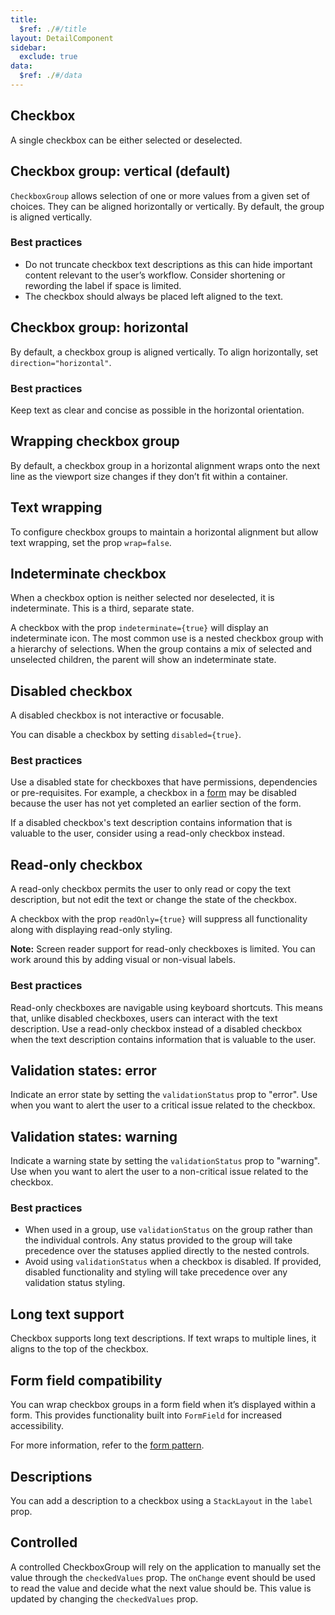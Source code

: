 ```yaml
---
title:
  $ref: ./#/title
layout: DetailComponent
sidebar:
  exclude: true
data:
  $ref: ./#/data
---
```


<LivePreviewControls>
<LivePreview componentName="checkbox" exampleName="Default">

## Checkbox

A single checkbox can be either selected or deselected.

</LivePreview>

<LivePreview componentName="checkbox" exampleName="VerticalGroup" >

## Checkbox group: vertical (default)

`CheckboxGroup` allows selection of one or more values from a given set of choices. They can be aligned horizontally or vertically. By default, the group is aligned vertically.

### Best practices

- Do not truncate checkbox text descriptions as this can hide important content relevant to the user’s workflow. Consider shortening or rewording the label if space is limited.
- The checkbox should always be placed left aligned to the text.

</LivePreview>

<LivePreview componentName="checkbox" exampleName="HorizontalGroup" >

## Checkbox group: horizontal

By default, a checkbox group is aligned vertically. To align horizontally, set `direction="horizontal"`.

### Best practices

Keep text as clear and concise as possible in the horizontal orientation.

</LivePreview>

<LivePreview componentName="checkbox" exampleName="WrapGroup" >

## Wrapping checkbox group

By default, a checkbox group in a horizontal alignment wraps onto the next line as the viewport size changes if they don’t fit within a container.

</LivePreview>

<LivePreview componentName="checkbox" exampleName="NoWrapGroup" >

## Text wrapping

To configure checkbox groups to maintain a horizontal alignment but allow text wrapping, set the prop `wrap=false`.

</LivePreview>

<LivePreview componentName="checkbox" exampleName="Indeterminate" >

## Indeterminate checkbox

When a checkbox option is neither selected nor deselected, it is indeterminate. This is a third, separate state.

A checkbox with the prop `indeterminate={true}` will display an indeterminate icon. The most common use is a nested checkbox group with a hierarchy of selections. When the group contains a mix of selected and unselected children, the parent will show an indeterminate state.

</LivePreview>

<LivePreview componentName="checkbox" exampleName="Disabled">

## Disabled checkbox

A disabled checkbox is not interactive or focusable.

You can disable a checkbox by setting `disabled={true}`.

### Best practices

Use a disabled state for checkboxes that have permissions, dependencies or pre-requisites. For example, a checkbox in a [form](/salt/patterns/forms) may be disabled because the user has not yet completed an earlier section of the form.

If a disabled checkbox's text description contains information that is valuable to the user, consider using a read-only checkbox instead.

</LivePreview>

<LivePreview componentName="checkbox" exampleName="Readonly">

## Read-only checkbox

A read-only checkbox permits the user to only read or copy the text description, but not edit the text or change the state of the checkbox.

A checkbox with the prop `readOnly={true}` will suppress all functionality along with displaying read-only styling.

**Note:** Screen reader support for read-only checkboxes is limited. You can work around this by adding visual or non-visual labels.

### Best practices

Read-only checkboxes are navigable using keyboard shortcuts. This means that, unlike disabled checkboxes, users can interact with the text description. Use a read-only checkbox instead of a disabled checkbox when the text description contains information that is valuable to the user.

</LivePreview>

<LivePreview componentName="checkbox" exampleName="Error">

## Validation states: error

Indicate an error state by setting the `validationStatus` prop to "error". Use when you want to alert the user to a critical issue related to the checkbox.

</LivePreview>

<LivePreview componentName="checkbox" exampleName="Warning">

## Validation states: warning

Indicate a warning state by setting the `validationStatus` prop to "warning". Use when you want to alert the user to a non-critical issue related to the checkbox.

### Best practices

- When used in a group, use `validationStatus` on the group rather than the individual controls. Any status provided to the group will take precedence over the statuses applied directly to the nested controls.
- Avoid using `validationStatus` when a checkbox is disabled. If provided, disabled functionality and styling will take precedence over any validation status styling.

</LivePreview>

<LivePreview componentName="checkbox" exampleName="LongTextGroup">

## Long text support

Checkbox supports long text descriptions. If text wraps to multiple lines, it aligns to the top of the checkbox.

</LivePreview>

<LivePreview componentName="checkbox" exampleName="WithFormField" >

## Form field compatibility

You can wrap checkbox groups in a form field when it’s displayed within a form. This provides functionality built into `FormField` for increased accessibility.

For more information, refer to the [form pattern](/salt/patterns/forms).

</LivePreview>

<LivePreview componentName="checkbox" exampleName="WithDescription">

## Descriptions

You can add a description to a checkbox using a `StackLayout` in the `label` prop.

</LivePreview>

<LivePreview componentName="checkbox" exampleName="Controlled" >

## Controlled

A controlled CheckboxGroup will rely on the application to manually set the value through the `checkedValues` prop. The `onChange` event should be used to read the value and decide what the next value should be. This value is updated by changing the `checkedValues` prop.

</LivePreview>
</LivePreviewControls>
